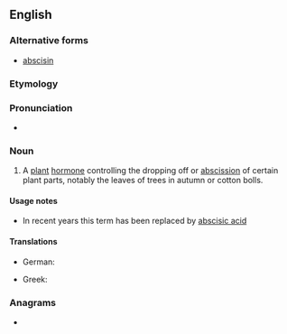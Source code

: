 ==English==

===Alternative forms===
* [[abscisin]]

===Etymology===
{{suffix|abscission|in|lang=en}}

===Pronunciation===
* {{a|US}} {{IPA|/ˈæb.sə.sən/|/æbˈsɪs.ən/|lang=en}}

===Noun===
{{wikipedia}}
{{en-noun|-|s}}

# {{label|en|biochemistry|dated}} A [[plant]] [[hormone]] controlling the dropping off or [[abscission]] of certain plant parts, notably the leaves of trees in autumn or cotton bolls.

====Usage notes====
* In recent years this term has been replaced by [[abscisic acid]]

====Translations====
{{trans-top|plant hormone}}
* German: {{t|de|Abscisinsäure|f}}
{{trans-mid}}
* Greek: {{t|el|αποσκισίνη|f|sc=Grek}}
{{trans-bottom}}

===Anagrams===
* {{l|en|abscisins}}
